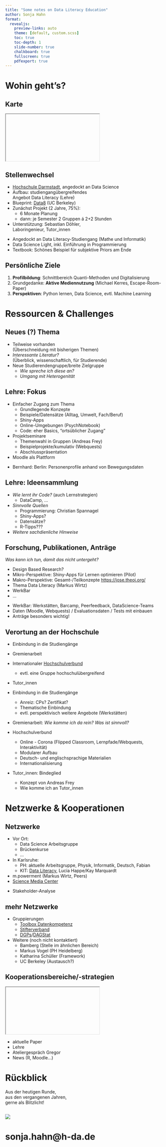 ```yaml
--- 
title: "Some notes on Data Literacy Education"
author: Sonja Hahn
format: 
  revealjs:
    preview-links: auto
    theme: [default, custom.scss]
    toc: true
    toc-depth: 1
    slide-number: true
    chalkboard: true
    fullscreen: true
    pdfexport: true
--- 
```



# Wohin geht's?


## Karte 

<iframe class="stretch" data-src="https://www.openstreetmap.org/export/embed.html?bbox=8.626928329467775%2C49.862015748392665%2C8.64701271057129%2C49.87124099282192&amp;layer=mapnik"></iframe>


## Stellenwechsel

* [Hochschule Darmstadt](https://h-da.de/), angedockt an Data Science
* Aufbau: studiengangübergreifendes  
Angebot Data Literacy (Lehre)
* Blueprint: [Data8](https://data.berkeley.edu/education/courses/data-8) 
(UC Berkeley)
* Zunächst Projekt (2 Jahre, 75%): 
  + 6 Monate Planung
  + dann: je Semester 2 Gruppen á 2+2 Stunden
* Unterstützung: Sebastian Döhler,  
Laboringenieur, Tutor_innen



::: {.notes}:
* Angedockt an Data Literacy-Studiengang (Mathe und Informatik)
* Data Science Light, inkl. Einführung in Programmierung
* Textbook: Schönes Beispiel für subjektive Priors am Ende
:::

## Persönliche Ziele

1. **Profilbildung**: Schnittbereich Quanti-Methoden und Digitalisierung
2. Grundgedanke: **Aktive Mediennutzung**  (Michael Kerres, Escape-Room-Paper)
3. **Perspektiven**: Python lernen, Data Science, evtl. Machine Learning 


# Ressourcen & Challenges

## Neues (?) Thema

* Teilweise vorhanden  
(Überschneidung mit bisherigen Themen)
* *Interessante Literatur?*  
(Überblick, wissenschaftlich, für Studierende)
* Neue Studierendengruppe/breite Zielgruppe  
  + *Wie spreche ich diese an?*  
  + *Umgang mit Heterogenität*


## Lehre: Fokus 

* Einfacher Zugang zum Thema
  + Grundlegende Konzepte
  + Beispiele/Datensätze (Alltag, Umwelt, Fach/Beruf)
  + Shiny-Apps
  + Online-Umgebungen (PsychNotebook)
  + Code: eher Basics, "ortsüblicher Zugang"
* Projektseminare
  + Themenwahl in Gruppen (Andreas Frey)
  + Beispielprojekte/kumulativ (Webquests)
  + Abschlusspräsentation
* Moodle als Plattform


:::{.notes}:
* Bernhard: Berlin: Personenprofile anhand von Bewegungsdaten
:::

## Lehre: Ideensammlung

* *Wie lernt ihr Code?* (auch Lernstrategien)
  + DataCamp, ...
  
* *Sinnvolle Quellen*
  + Programmierung: Christian Spannagel 
  + Shiny-Apps?
  + Datensätze?
  + R-Tipps???
  
* *Weitere sachdienliche Hinweise* 

## Forschung, Publikationen, Anträge

*Was kann ich tun, damit das nicht untergeht?*

* Design Based Research?
* Mikro-Perspektive: Shiny-Apps für Lernen optimieren (Pilot)
* Makro-Perspektive: Gesamt-/Teilkonzepte <https://jose.theoj.org/>
* Thema Data Literacy (Markus Wirtz)
* WerkBar 
* ...

::: {.notes}:
* WerkBar: Werkstätten, Barcamp, Peerfeedback, DataScience-Teams
* Daten (Moodle, Webquests) / Evaluationsdaten / Tests mit einbauen
* Anträge besonders wichtig!
:::


## Verortung an der Hochschule


* Einbindung in die Studiengänge

* Gremienarbeit

* Internationaler [Hochschulverbund](https://www.univ-tech.eu/) 
  + evtl. eine Gruppe hochschulübergreifend
  
* Tutor_innen

::: {.notes}:
* Einbindung in die Studiengänge 
  + Anreiz: CPs? Zertifikat?
  + Thematische Einbindung
  + evtl. perspektivisch weitere Angebote (Werkstätten)

* Gremienarbeit: *Wie komme ich da rein? Was ist sinnvoll?*

* Hochschulverbund
  + Online - Corona (Flipped Classroom, Lernpfade/Webquests, Interaktivität)
  + Modularer Aufbau 
  + Deutsch- und englischsprachige Materialien
  + Internationalisierung
  
* Tutor_innen: Bindeglied
  + Konzept von Andreas Frey
  + Wie komme ich an Tutor_innen

:::

# Netzwerke & Kooperationen

## Netzwerke

* Vor Ort:
  + Data Science Arbeitsgruppe
  + Brückenkurse
  + ...
  
* In Karlsruhe:
  + PH: aktuelle Arbeitsgruppe, Physik, Informatik, Deutsch, Fabian
  + KIT: [Data Literacy](https://www.zak.kit.edu/dali.php), Lucia Happe/Kay Marquardt
* m.powerment (Markus Wirtz, Peers)
* [Science Media Center](https://www.sciencemediacenter.de/)

::: {.notes}:
* Stakeholder-Analyse
:::

## mehr Netzwerke

* Gruppierungen
  + [Toolbox Datenkompetenz](https://toolboxdatenkompetenz.de/)
  + [Stifterverband](https://www.stifterverband.org/data-literacy-education)
  + [DGPs](https://www.dgps.de/)/[DAGStat](https://www.dagstat.de/)

* Weitere (noch nicht kontaktiert)
  + Bamberg (Stelle im ähnlichen Bereich)
  + Markus Vogel (PH Heidelberg)
  + Katharina Schüller (Framework)
  + UC Berkeley (Austausch?)
 
## Kooperationsbereiche/-strategien

<iframe class="stretch" data-src="https://miro.com/app/board/uXjVMfa3t0w=/"></iframe>


::: {.notes}:
* aktuelle Paper
* Lehre
* Ateliergespräch Gregor
* News (R, Moodle...)
:::

# Rückblick

Aus der heutigen Runde,   
aus den vergangenen Jahren,  
gerne als Blitzlicht!


##   {background-color="#f0dec5"}


![](InDiKo_danke.svg)

# sonja.hahn@h-da.de